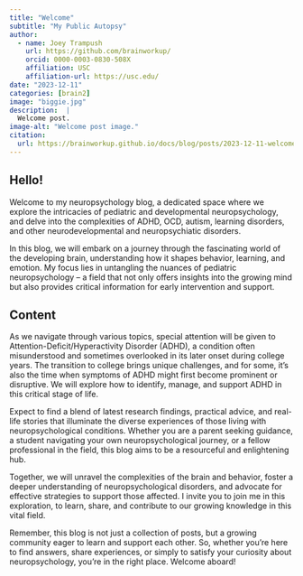 ```yaml
---
title: "Welcome"
subtitle: "My Public Autopsy"
author:
  - name: Joey Trampush
    url: https://github.com/brainworkup/
    orcid: 0000-0003-0830-508X
    affiliation: USC
    affiliation-url: https://usc.edu/ 
date: "2023-12-11"
categories: [brain2]
image: "biggie.jpg"
description:  |
  Welcome post.
image-alt: "Welcome post image."
citation: 
  url: https://brainworkup.github.io/docs/blog/posts/2023-12-11-welcome/ 
---
```


## Hello!

Welcome to my neuropsychology blog, a dedicated space where we explore the
intricacies of pediatric and developmental neuropsychology, and delve into the
complexities of ADHD, OCD, autism, learning disorders, and other neurodevelopmental
and neuropsychiatic disorders. 

In this blog, we will embark on a journey through the fascinating world of the developing brain, understanding how it shapes behavior, learning, and emotion. My focus lies in untangling the nuances of pediatric neuropsychology – a field that not only offers insights into the growing mind but also provides critical information for early intervention and support.

## Content

As we navigate through various topics, special attention will be given to Attention-Deficit/Hyperactivity Disorder (ADHD), a condition often misunderstood and sometimes overlooked in its later onset during college years. The transition to college brings unique challenges, and for some, it's also the time when symptoms of ADHD might first become prominent or disruptive. We will explore how to identify, manage, and support ADHD in this critical stage of life.

Expect to find a blend of latest research findings, practical advice, and real-life stories that illuminate the diverse experiences of those living with neuropsychological conditions. Whether you are a parent seeking guidance, a student navigating your own neuropsychological journey, or a fellow professional in the field, this blog aims to be a resourceful and enlightening hub.

Together, we will unravel the complexities of the brain and behavior, foster a deeper understanding of neuropsychological disorders, and advocate for effective strategies to support those affected. I invite you to join me in this exploration, to learn, share, and contribute to our growing knowledge in this vital field.

Remember, this blog is not just a collection of posts, but a growing community eager to learn and support each other. So, whether you're here to find answers, share experiences, or simply to satisfy your curiosity about neuropsychology, you're in the right place. Welcome aboard!

